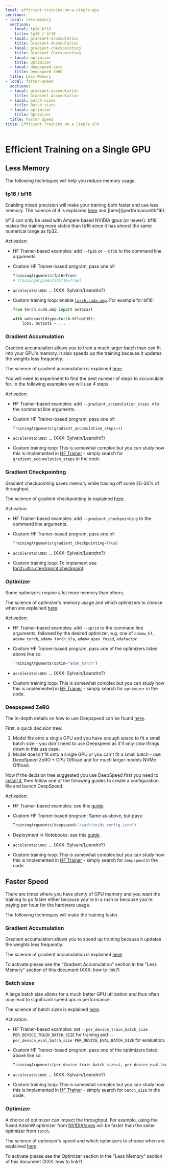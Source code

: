 ```yaml
---
local: efficient-training-on-a-single-gpu
sections:
- local: less-memory
  sections:
  - local: fp16-bf16
    title: fp16 / bf16
  - local: gradient-accumulation
    title: Gradient Accumulation
  - local: gradient-checkpointing
    title: Gradient Checkpointing
  - local: optimizer
    title: Optimizer
  - local: deepspeed-zero
    title: Deepspeed ZeRO
  title: Less Memory
- local: faster-speed
  sections:
  - local: gradient-accumulation
    title: Gradient Accumulation
  - local: batch-sizes
    title: Batch sizes
  - local: optimizer
    title: Optimizer
  title: Faster Speed
title: Efficient Training on a Single GPU
---
```

<script>
</script>
<!--Copyright 2020 The HuggingFace Team. All rights reserved.

Licensed under the Apache License, Version 2.0 (the "License"); you may not use this file except in compliance with
the License. You may obtain a copy of the License at

http://www.apache.org/licenses/LICENSE-2.0

Unless required by applicable law or agreed to in writing, software distributed under the License is distributed on
an "AS IS" BASIS, WITHOUT WARRANTIES OR CONDITIONS OF ANY KIND, either express or implied. See the License for the
-->

<h1 id="efficient-training-on-a-single-gpu">Efficient Training on a Single GPU</h1>



<h2 id="less-memory">Less Memory</h2>

The following techniques will help you reduce memory usage.

<h3 id="fp16-bf16">fp16 / bf16</h3>

Enabling mixed precision will make your training both faster and use less memory. The science of it is explained [here](performance#fp16) and [here]((performance#bf16).

bf16 can only be used with Ampere based NVIDIA gpus (or newer). bf16 makes the training more stable than fp16 since it has almost the same numerical range as fp32.

Activation:

- HF Trainer-based examples: add `--fp16` or `--bf16` to the command line arguments.
- Custom HF Trainer-based program, pass one of:

    ```python
    TrainingArguments(fp16=True)
    # TrainingArguments(bf16=True)
    ```
- `accelerate`:  use: ... (XXX: Sylvain/Leandro?)

- Custom training loop: enable [`torch.cuda.amp`](https://pytorch.org/docs/stable/amp.html). For example for bf16:

    ```python
    from torch.cuda.amp import autocast

    with autocast(dtype=torch.bfloat16):
        loss, outputs = ...
    ```


<h3 id="gradient-accumulation">Gradient Accumulation</h3>

Gradient accumulation allows you to train a much larger batch than can fit into your GPU's memory. It also speeds up the training because it updates the weights less frequently.

The science of gradient accumulation is explained [here](performance#gradient-accumulation).

You will need to experiment to find the best number of steps to accumulate for. In the following examples we will use 4 steps.

Activation:

- HF Trainer-based examples: add `--gradient_accumulation_steps 4` to the command line arguments.
- Custom HF Trainer-based program, pass one of:

    ```python
    TrainingArguments(gradient_accumulation_steps=4)
    ```
- `accelerate`:  use: ... (XXX: Sylvain/Leandro?)

- Custom training loop: This is somewhat complex but you can study how this is implemented in [HF Trainer](
https://github.com/huggingface/transformers/blob/master/src/transformers/trainer.py) - simply search for `gradient_accumulation_steps` in the code.


<h3 id="gradient-checkpointing">Gradient Checkpointing</h3>

Gradient checkpointing saves memory while trading off some 20-30% of throughput.

The science of gradient checkpointing is explained [here](performance#gradient-checkpointing).

Activation:

- HF Trainer-based examples: add `--gradient_checkpointing` to the command line arguments.
- Custom HF Trainer-based program, pass one of:

    ```python
    TrainingArguments(gradient_checkpointing=True)
    ```
- `accelerate`:  use: ... (XXX: Sylvain/Leandro?)

- Custom training loop: To implement see [torch.utils.checkpoint.checkpoint](https://pytorch.org/docs/stable/checkpoint.html).



<h3 id="optimizer">Optimizer</h3>

Some optimizers require a lot more memory than others.

The science of optimizer's memory usage and which optimizers to choose when are explained [here](performance#optimizer).


Activation:

- HF Trainer-based examples: add `--optim` to the command line arguments, followed by the desired optimizer. e.g. one of `adamw_hf`, `adamw_torch`, `adamw_torch_xla`, `adamw_apex_fused`, `adafactor`
- Custom HF Trainer-based program, pass one of the optimizers listed above like so:

    ```python
    TrainingArguments(optim="adam_torch")
    ```
- `accelerate`:  use: ... (XXX: Sylvain/Leandro?)

- Custom training loop: This is somewhat complex but you can study how this is implemented in [HF Trainer](
https://github.com/huggingface/transformers/blob/master/src/transformers/trainer.py) - simply search for `optimizer` in the code.


<h3 id="deepspeed-zero">Deepspeed ZeRO</h3>

The in-depth details on how to use Deepspeed can be found [here](main_classes/deepspeed).

First, a quick decision tree:

1. Model fits onto a single GPU and you have enough space to fit a small batch size - you don't need to use Deepspeed as it'll only slow things down in this use case.
2. Model doesn't fit onto a single GPU or you can't fit a small batch - use DeepSpeed ZeRO + CPU Offload and for much larger models NVMe Offload.

Now if the decision tree suggested you use DeepSpeed first you need to [install it](main_classes/deepspeed#installation), then follow one of the following guides to create a configuration file and launch DeepSpeed.

Activation:

- HF Trainer-based examples: see this [guide](main_classes/deepspeed#deployment-with-one-gpu).
- Custom HF Trainer-based program: Same as above, but pass:

    ```python
    TrainingArguments(deepspeed="/path/to/ds_config.json")
    ```
- Deployment in Notebooks: see this [guide](main_classes/deepspeed#deployment-in-notebooks).

- `accelerate`:  use: ... (XXX: Sylvain/Leandro?)

- Custom training loop: This is somewhat complex but you can study how this is implemented in [HF Trainer](
https://github.com/huggingface/transformers/blob/master/src/transformers/trainer.py) - simply search for `deepspeed` in the code.






<h2 id="faster-speed">Faster Speed</h2>

There are times where you have plenty of GPU memory and you want the training to go faster either because you're in a rush or because you're paying per hour for the hardware usage.

The following techniques will make the training faster.


<h3 id="gradient-accumulation">Gradient Accumulation</h3>

Gradient accumulation allows you to speed up training because it updates the weights less frequently.

The science of gradient accumulation is explained [here](performance#gradient-accumulation).

To activate please see the "Gradient Accumulation" section in the "Less Memory" section of this document (XXX: how to link?)


<h3 id="batch-sizes">Batch sizes</h3>

A large batch size allows for a much better GPU utilization and thus often may lead to significant speed ups in performance.

The science of batch sizes is explained [here](performance#batch-sizes).

Activation:

- HF Trainer-based examples: set `--per_device_train_batch_size PER_DEVICE_TRAIN_BATCH_SIZE` for training and `--per_device_eval_batch_size PER_DEVICE_EVAL_BATCH_SIZE` for evaluation.

- Custom HF Trainer-based program, pass one of the optimizers listed above like so:

    ```python
    TrainingArguments(per_device_train_batch_size=4, per_device_eval_batch_size=4)
    ```
- `accelerate`:  use: ... (XXX: Sylvain/Leandro?)

- Custom training loop: This is somewhat complex but you can study how this is implemented in [HF Trainer](
https://github.com/huggingface/transformers/blob/master/src/transformers/trainer.py) - simply search for `batch_size` in the code.



<h3 id="optimizer">Optimizer</h3>

A choice of optimizer can impact the throughput. For example, using the fused AdamW optimizer from  [NVIDIA/apex](https://github.com/NVIDIA/apex) will be faster than the same optimizer from `torch`.

The science of optimizer's speed and which optimizers to choose when are explained [here](performance#optimizer).

To activate please see the Optimizer section in the "Less Memory" section of this document (XXX: how to link?)

